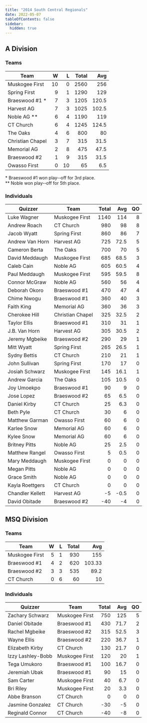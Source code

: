 ```yaml
---
title: "2014 South Central Regionals"
date: 2022-05-07
tableOfContents: false
sidebar:
  hidden: true
---
```


## A Division

### Teams

| Team             |    W |    L | Total |   Avg |
| ---------------- | ---: | ---: | ----: | ----: |
| Muskogee First   |   10 |    0 |  2560 |   256 |
| Spring First     |    9 |    1 |  1290 |   129 |
| Braeswood #1 *   |    7 |    3 |  1205 | 120.5 |
| Harvest AG       |    7 |    3 |  1025 | 102.5 |
| Noble AG **      |    6 |    4 |  1190 |   119 |
| CT Church        |    6 |    4 |  1245 | 124.5 |
| The Oaks         |    4 |    6 |   800 |    80 |
| Christian Chapel |    3 |    7 |   315 |  31.5 |
| Memorial AG      |    2 |    8 |   475 |  47.5 |
| Braeswood #2     |    1 |    9 |   315 |  31.5 |
| Owasso First     |    0 |   10 |    65 |   6.5 |

\* Braeswood #1 won play-­‐off for 3rd place.\
\*\* Noble won play-­‐off for 5th place.

### Individuals

| Quizzer          | Team             | Total |  Avg |   QO |
| ---------------- | ---------------- | ----: | ---: | ---: |
| Luke Wagner      | Muskogee First   |  1140 |  114 |    8 |
| Andrew Roach     | CT Church        |   980 |   98 |    8 |
| Jacob Wyatt      | Spring First     |   860 |   86 |    7 |
| Andrew Van Horn  | Harvest AG       |   725 | 72.5 |    5 |
| Cameron Berta    | The Oaks         |   700 |   70 |    5 |
| David Meddaugh   | Muskogee First   |   685 | 68.5 |    3 |
| Caleb Cain       | Noble AG         |   605 | 60.5 |    4 |
| Paul Meddaugh    | Muskogee First   |   595 | 59.5 |    8 |
| Connor McGraw    | Noble AG         |   560 |   56 |    4 |
| Deborah Okoro    | Braeswood #1     |   470 |   47 |    4 |
| Chime Nwogu      | Braeswood #1     |   360 |   40 |    3 |
| Faith King       | Memorial AG      |   360 |   36 |    3 |
| Cherokee Hill    | Christian Chapel |   325 | 32.5 |    2 |
| Taylor Ellis     | Braeswood #1     |   310 |   31 |    1 |
| J.B. Van Horn    | Harvest AG       |   305 | 30.5 |    2 |
| Jeremy Mgbeike   | Braeswood #2     |   290 |   29 |    1 |
| Mitt Wyatt       | Spring First     |   265 | 26.5 |    1 |
| Sydny Bettis     | CT Church        |   210 |   21 |    1 |
| John Sullivan    | Spring First     |   170 |   17 |    0 |
| Josiah Schwarz   | Muskogee First   |   145 | 16.1 |    1 |
| Andrew Garcia    | The Oaks         |   105 | 10.5 |    0 |
| Joy Umoekpo      | Braeswood #1     |    90 |    9 |    0 |
| Jose Lopez       | Braeswood #2     |    65 |  6.5 |    0 |
| Daniel Kirby     | CT Church        |    25 |  6.3 |    0 |
| Beth Pyle        | CT Church        |    30 |    6 |    0 |
| Matthew Garman   | Owasso First     |    60 |    6 |    0 |
| Karlee Snow      | Memorial AG      |    60 |    6 |    0 |
| Kylee Snow       | Memorial AG      |    60 |    6 |    0 |
| Britney Pitts    | Noble AG         |    25 |  2.5 |    0 |
| Matthew Rangel   | Owasso First     |     5 |  0.5 |    0 |
| Mary Meddaugh    | Muskogee First   |     0 |    0 |    0 |
| Megan Pitts      | Noble AG         |     0 |    0 |    0 |
| Grace Smith      | Noble AG         |     0 |    0 |    0 |
| Kayla Roettgers  | CT Church        |     0 |    0 |    0 |
| Chandler Kellett | Harvest AG       |    -5 | -0.5 |    0 |
| David Obitade    | Braeswood #2     |   -40 |   -4 |    0 |

## MSQ Division

### Teams

| Team           |    W |    L | Total |    Avg |
| -------------- | ---: | ---: | ----: | -----: |
| Muskogee First |    5 |    1 |   930 |    155 |
| Braeswood #1   |    4 |    2 |   620 | 103.33 |
| Braeswood #2   |    3 |    3 |   535 |   89.2 |
| CT Church      |    0 |    6 |    60 |     10 |

### Individuals

| Quizzer           | Team           | Total |  Avg |   QO |
| ----------------- | -------------- | ----: | ---: | ---: |
| Zachary Schwarz   | Muskogee First |   750 |  125 |    5 |
| Daniel Obitade    | Braeswood #1   |   430 | 71.7 |    2 |
| Rachel Mgbeike    | Braeswood #2   |   315 | 52.5 |    3 |
| Wayne Ellis       | Braeswood #2   |   220 | 36.7 |    1 |
| Elizabeth Kirby   | CT Church      |   130 | 21.7 |    0 |
| Izzy Lashley-Bobb | Muskogee First |   120 |   20 |    1 |
| Tega Umukoro      | Braeswood #1   |   100 | 16.7 |    0 |
| Jeremiah Ubak     | Braeswood #1   |    90 |   15 |    0 |
| Sam Carter        | Muskogee First |    40 |  6.7 |    0 |
| Bri Riley         | Muskogee First |    20 |  3.3 |    0 |
| Abbe Branson      | CT Church      |     0 |    0 |    0 |
| Jasmine Gonzalez  | CT Church      |   -30 |   -5 |    0 |
| Reginald Connor   | CT Church      |   -40 |   -8 |    0 |
